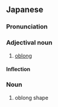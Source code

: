 ==Japanese==
{{ja-kanjitab|たて|なが|yomi=kun}}

===Pronunciation===
{{ja-pron|たてなが|y=kun}}

===Adjectival noun===
{{ja-adj|infl=na|たてなが}}

# [[oblong]]

====Inflection====
{{ja-na|たてなが}}

===Noun===
{{ja-noun|たてなが}}

# oblong shape